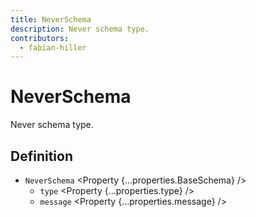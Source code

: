 ```yaml
---
title: NeverSchema
description: Never schema type.
contributors:
  - fabian-hiller
---
```



# NeverSchema

Never schema type.

## Definition

- `NeverSchema` <Property {...properties.BaseSchema} />
  - `type` <Property {...properties.type} />
  - `message` <Property {...properties.message} />
